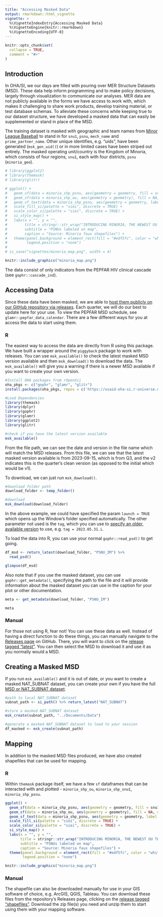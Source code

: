 ```yaml
---
title: "Accessing Masked Data"
output: rmarkdown::html_vignette
vignette: >
  %\VignetteIndexEntry{Accessing Masked Data}
  %\VignetteEngine{knitr::rmarkdown}
  %\VignetteEncoding{UTF-8}
---
```


```r
knitr::opts_chunk$set(
  collapse = TRUE,
  comment = "#>"
)
```

## Introduction

In OHA/SI, we our days are filled with pouring over MER Structure Datasets (MSD). These data help inform programming and to make policy decisions, largely through visualization to communicate our analyses. MER data are not publicly available in the forms we have access to.work with, which makes it challenging to share work products, develop training material, or test database schemas. To alleviate these concerns while keeping true to our dataset structure, we have developed a masked data that can easily be supplemented or stand in place of the MSD. 

The training dataset is masked with geographic and team names from [Minor League Baseball](https://en.wikipedia.org/wiki/Minor_League_Baseball#Leagues_and_affiliations) to stand in for `snu1`, `psnu`, `mech_name` and `prime_partner_name`. Other unique identifies, e.g. "uids", have been generated (`msk_gen_uid()`) or in more limited cases have been striped out entirely. The masked operating unit/country is the Kingdom of Minoria, which consists of four regions, `snu1`, each with four districts, `psnu` (`minoria_geo`). 

```r

# library(ggplot2)
# library(themask)
# library(glitr)

# ggplot() +
#   geom_sf(data = minoria_shp_psnu, aes(geometry = geometry, fill = snu1), color = "white", linewidth = 0.25, alpha = 0.5) +
#   geom_sf(data = minoria_shp_ou, aes(geometry = geometry), fill = NA, color = "white", linewidth = 1) +
#   geom_sf_text(data = minoria_shp_psnu, aes(geometry = geometry, label = psnu), size = 7/.pt) +
#   scale_fill_si(palette = "siei", discrete = TRUE) +
#   scale_color_si(palette = "siei", discrete = TRUE) +
#   si_style_map() +
#   labs(x = "", y = "", 
#        title = stringr::str_wrap("INTRODUCING MINORIA, THE NEWEST OU TO PEPFAR", width = 32),
#        subtitle = "PSNUs labeled on map",
#        caption = "Source: Minoria faux shapefiles") +
#   theme(panel.background = element_rect(fill = "#edf5fc", color = "white"),
#         legend.position = "none")
# 
# si_save("vignettes/minoria_map.png", width = 4)

```
```r
knitr::include_graphics("minoria_map.png")
```


The data consist of only indicators from the PEPFAR HIV clinical cascade (see `gophr::cascade_ind`). 

## Accessing Data

Since these data have been masked, we are able to [host them publicly on our GitHub repository via releases](https://github.com/USAID-OHA-SI/themask/releases). Each quarter, we will do our best to update here for your use. To view the PEPFAR MSD schedule, see `glamr::pepfar_data_calendar`. There are a few different ways for you at access the data to start using them.

### R

The easiest way to access the data are directly from R using this package. We have built a wrapper around the `piggyback` package to work with releases. You can use  `msk_available()` to check the latest masked MSD version available and then `msk_download()` to download the data. The `msk_available()` will give you a warning if there is a newer MSD available if you want to create your own version.

```r
#Install OHA packages from rOpenSci
oha_pkgs <- c("gophr", "glamr", "glitr")
install.packages(oha_pkgs, repos = c('https://usaid-oha-si.r-universe.dev', 'https://cloud.r-project.org'))
```

```r
#Load Dependencies
library(themask)
library(dplyr)
library(gophr)
library(glamr)
library(ggplot2)
library(glitr)
```

```r
#check if you have the latest version available
msk_available()
```

From the file path, we can see the date and version in the file name which will match the MSD releases. From this file, we can see that the latest masked version available is from 2023-09-15, which is from Q3, and the v2 indicates this is the quarter's clean version (as opposed to the initial which would be v1). 


To download, we can just run `msk_download()`.

```r
#download folder path
download_folder <- temp_folder()

#download
msk_download(download_folder)
```
In the above example, we could have specified the param `launch = TRUE` which opens up the Window's folder specified automatically. The other parameter not used is the `tag`, which you can use to [specify an older, available version](https://github.com/USAID-OHA-SI/themask/releases) to use, e.g. `tag = 2023.05.31.i`.

To load the data into R, you can use your normal `gophr::read_psd()` to get going.

```r

df_msd <- return_latest(download_folder, "PSNU_IM") %>% 
  read_psd()

glimpse(df_msd)

```

Also note that if you use the masked dataset, you can use `gophr::get_metadata()`, specifying the path to the file and it will provide information about the masked dataset you can use in the caption for your plot or other documentation.

```r

meta <- get_metadata(download_folder, "PSNU_IM")

meta

```

### Manual

For those not using R, fear not! You can use these data as well. Instead of having a direct function to do these things, you can manually navigate to the [Releases page](https://github.com/USAID-OHA-SI/themask/releases) on GitHub. There, you will want to click on the [release tagged "latest"](https://github.com/USAID-OHA-SI/themask/releases/tag/latest). You can then select the MSD to download it and use it as you normally would a MSD. 


## Creating a Masked MSD

If you run `msk_available()` and it is out of date, or you want to create a masked NAT_SUBNAT dataset, you can create your own if you have the full [MSD or NAT_SUBNAT dataset](https://pepfar-panorama.org/forms/downloads/). 

```r

#path to local NAT_SUBNAT dataset
subnat_path <- si_path() %>% return_latest("NAT_SUBNAT")

#store a masked NAT_SUBNAT dataset
msk_create(subnat_path, "../Documents/Data")

#generate a masked NAT_SUBNAT dataset to load to your session
df_masked <- msk_create(subnat_path)

```

## Mapping

In addition to the masked MSD files produced, we have also created shapefiles that can be used for mapping. 

### R

Within `themask` package itself, we have a few `sf` dataframes that can be interacted with and plotted - `minoria_shp_ou`, `minoria_shp_snu1`, `minoria_shp_psnu`. 

```r
ggplot() +
  geom_sf(data = minoria_shp_psnu, aes(geometry = geometry, fill = snu1), color = "white", linewidth = 0.25, alpha = 0.5) +
  geom_sf(data = minoria_shp_ou, aes(geometry = geometry), fill = NA, color = "white", linewidth = 1) +
  geom_sf_text(data = minoria_shp_psnu, aes(geometry = geometry, label = psnu), size = 7/.pt) +
  scale_fill_si(palette = "siei", discrete = TRUE) +
  scale_color_si(palette = "siei", discrete = TRUE) +
  si_style_map() +
  labs(x = "", y = "", 
       title = stringr::str_wrap("INTRODUCING MINORIA, THE NEWEST OU TO PEPFAR", width = 32),
       subtitle = "PSNUs labeled on map",
       caption = "Source: Minoria faux shapefiles") +
  theme(panel.background = element_rect(fill = "#edf5fc", color = "white"),
        legend.position = "none")

```

```r
knitr::include_graphics("minoria_map.png")
```

### Manual

The shapefile can also be downloaded manually for use in your GIS software of choice, e.g. ArcGIS, QGIS, Tableau. You can download these files from the repository's Releases page, clicking on the [release tagged "shapefiles"](https://github.com/USAID-OHA-SI/themask/releases/tag/shapefiles). Download the zip file(s) you need and unzip them to start using them with your mapping software.

